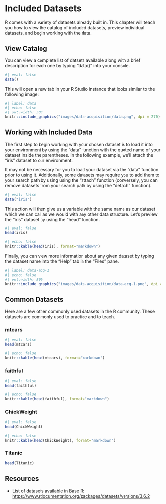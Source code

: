 # Included Datasets

R comes with a variety of datasets already built in. This chapter will teach you how to view the catalog of included datasets, preview individual datasets, and begin working with the data.

## View Catalog

You can view a complete list of datsets available along with a brief description for each one by typing "data()" into your console.

```r
#| eval: false
data()
```

This will open a new tab in your R Studio instance that looks similar to the following image:

```r
#| label: data
#| echo: false
#| out.width: 500
knitr::include_graphics("images/data-acquisition/data.png", dpi = 270)
```

## Working with Included Data

The first step to begin working with your chosen dataset is to load it into your environment by using the "data" function with the quoted name of your dataset inside the parentheses. In the following example, we'll attach the "iris" dataset to our environment.

::: callout-note
It may not be necessary for you to load your dataset via the "data" function prior to using it. Additionally, some datasets may require you to add them to your search path by using using the "attach" function (conversely, you can remove datasets from your search path by using the "detach" function).
:::

```r
#| eval: false
data("iris")
```

This action will then give us a variable with the same name as our dataset which we can call as we would with any other data structure. Let's preview the "iris" dataset by using the "head" function.

```r
#| eval: false
head(iris)
```

```r
#| echo: false
knitr::kable(head(iris), format="markdown")
```

Finally, you can view more information about any given dataset by typing the dataset name into the "Help" tab in the "Files" pane.

```r
#| label: data-acq-1
#| echo: false
#| out.width: 500
knitr::include_graphics("images/data-acquisition/data-acq-1.png", dpi = 270)
```

## Common Datasets

Here are a few other commonly used datasets in the R community. These datasets are commonly used to practice and to teach.

### mtcars

```r
#| eval: false
head(mtcars)
```

```r
#| echo: false
knitr::kable(head(mtcars), format="markdown")
```

### faithful

```r
#| eval: false
head(faithful)
```

```r
#| echo: false
knitr::kable(head(faithful), format="markdown")
```

### ChickWeight

```r
#| eval: false
head(ChickWeight)
```

```r
#| echo: false
knitr::kable(head(ChickWeight), format="markdown")
```

### Titanic

```r
head(Titanic)
```

## Resources

- List of datasets available in Base R: <https://www.rdocumentation.org/packages/datasets/versions/3.6.2>
